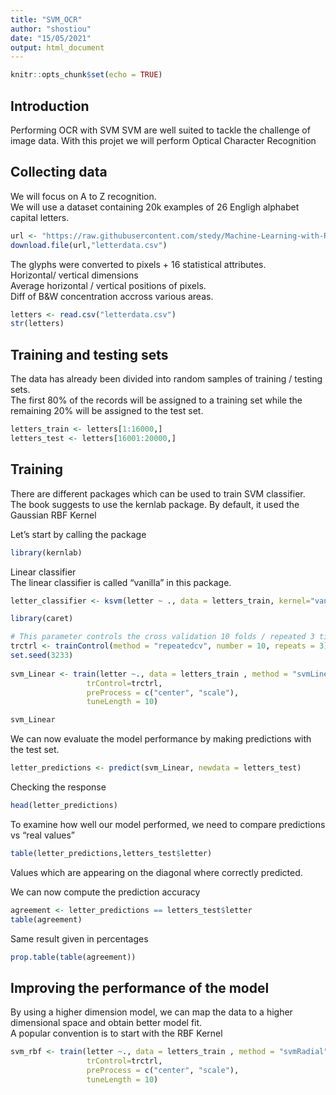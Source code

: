 ```yaml
---
title: "SVM_OCR"
author: "shostiou"
date: "15/05/2021"
output: html_document
---
```


```r
knitr::opts_chunk$set(echo = TRUE)
```

## Introduction

Performing OCR with SVM
SVM are well suited to tackle the challenge of image data.
With this projet we will perform Optical Character Recognition  

## Collecting data  

We will focus on A to Z recognition.  
We will use a dataset containing 20k examples of 26 Engligh alphabet capital letters.

```r
url <- "https://raw.githubusercontent.com/stedy/Machine-Learning-with-R-datasets/master/letterdata.csv"
download.file(url,"letterdata.csv")
```

The glyphs were converted to pixels + 16 statistical attributes.  
Horizontal/ vertical dimensions  
Average horizontal / vertical positions of pixels.  
Diff of B&W concentration  accross various areas.  

```r
letters <- read.csv("letterdata.csv")
str(letters)
```

## Training and testing sets  

The data has already been divided into random samples of training / testing sets.  
The first 80% of the records will be assigned to a training set while the remaining 20% will be assigned to the test set.  

```r
letters_train <- letters[1:16000,]
letters_test <- letters[16001:20000,]

```


## Training  

There are different packages which can be used to train SVM classifier.  
The book suggests to use the kernlab package.
By default, it used the Gaussian RBF Kernel

Let's start by calling the package

```r
library(kernlab)
```

Linear classifier  
The linear classifier is called "vanilla" in this package.  

```r
letter_classifier <- ksvm(letter ~ ., data = letters_train, kernel="vanilladot")
```


```r
library(caret)
```


```r

# This parameter controls the cross validation 10 folds / repeated 3 times.
trctrl <- trainControl(method = "repeatedcv", number = 10, repeats = 3)
set.seed(3233)
 
svm_Linear <- train(letter ~., data = letters_train , method = "svmLinear",
                 trControl=trctrl,
                 preProcess = c("center", "scale"),
                 tuneLength = 10)
```


```r
svm_Linear
```

We can now evaluate the model performance by making predictions with the test set.  

```r
letter_predictions <- predict(svm_Linear, newdata = letters_test)
```

Checking the response

```r
head(letter_predictions)
```

To examine how well our model performed, we need to compare predictions vs "real values"

```r
table(letter_predictions,letters_test$letter)
```

Values which are appearing on the diagonal where correctly predicted.  

We can now compute the prediction accuracy  


```r
agreement <- letter_predictions == letters_test$letter
table(agreement)
```

Same result given in percentages  

```r
prop.table(table(agreement))
```

## Improving the performance of the model

By using a higher dimension model, we can map the data to a higher dimensional space and obtain better model fit.  
A popular convention is to start with the RBF Kernel  


```r
svm_rbf <- train(letter ~., data = letters_train , method = "svmRadial",
                 trControl=trctrl,
                 preProcess = c("center", "scale"),
                 tuneLength = 10)
```






